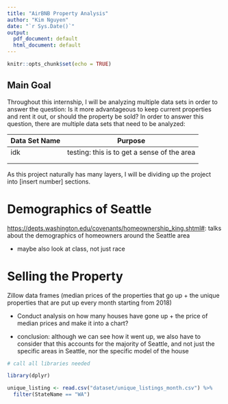 ```yaml
---
title: "AirBNB Property Analysis"
author: "Kim Nguyen"
date: "`r Sys.Date()`"
output:
  pdf_document: default
  html_document: default
---
```


```r
knitr::opts_chunk$set(echo = TRUE)
```

## Main Goal

Throughout this internship, I will be analyzing multiple data sets in order to answer the question: Is it more advantageous to keep current properties and rent it out, or should the property be sold? In order to answer this question, there are multiple data sets that need to be analyzed:

| Data Set Name | Purpose                                     |
|---------------|---------------------------------------------|
| idk           | testing: this is to get a sense of the area |
|               |                                             |
|               |                                             |

As this project naturally has many layers, I will be dividing up the project into [insert number] sections.

# Demographics of Seattle

<https://depts.washington.edu/covenants/homeownership_king.shtml#>: talks about the demographics of homeowners around the Seattle area

-   maybe also look at class, not just race

# Selling the Property

Zillow data frames (median prices of the properties that go up + the unique properties that are put up every month starting from 2018)

-   Conduct analysis on how many houses have gone up + the price of median prices and make it into a chart?

-   conclusion: although we can see how it went up, we also have to consider that this accounts for the majority of Seattle, and not just the specific areas in Seattle, nor the specific model of the house

```r
# call all libraries needed

library(dplyr)
```

```r
unique_listing <- read.csv("dataset/unique_listings_month.csv") %>%
  filter(StateName == "WA")
```
